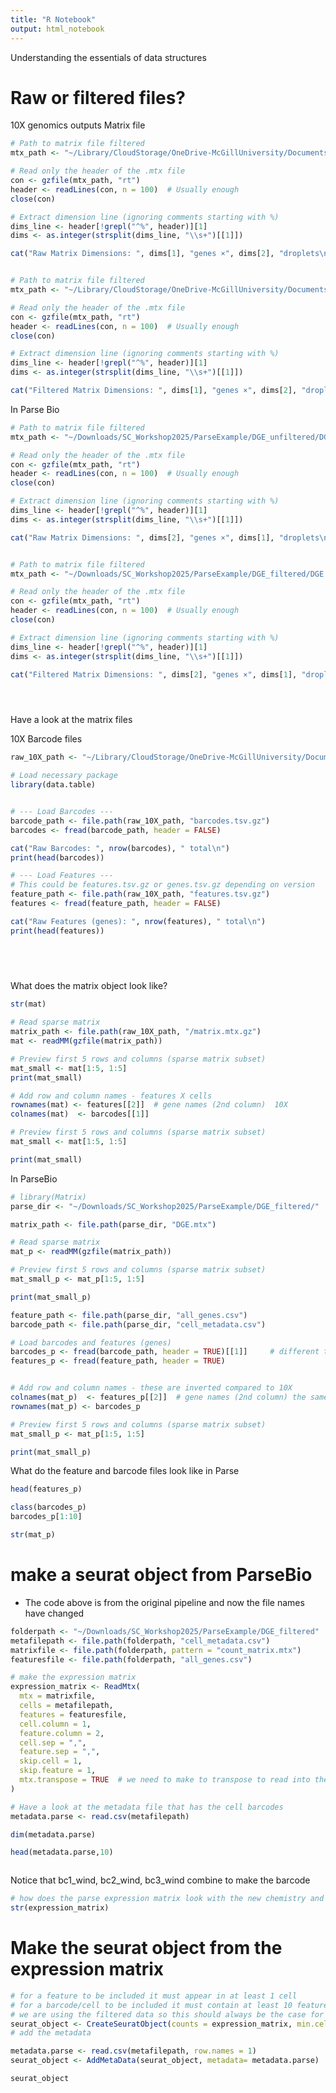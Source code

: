 ```yaml
---
title: "R Notebook"
output: html_notebook
---
```


Understanding the essentials of data structures

# Raw or filtered files?

10X genomics outputs 
Matrix file

```r

# Path to matrix file filtered
mtx_path <- "~/Library/CloudStorage/OneDrive-McGillUniversity/Documents/Data/scRNAseq/AST23_BrainComm/CellRangerOuts/AST23/raw_feature_bc_matrix/matrix.mtx.gz"

# Read only the header of the .mtx file
con <- gzfile(mtx_path, "rt")
header <- readLines(con, n = 100)  # Usually enough
close(con)

# Extract dimension line (ignoring comments starting with %)
dims_line <- header[!grepl("^%", header)][1]
dims <- as.integer(strsplit(dims_line, "\\s+")[[1]])

cat("Raw Matrix Dimensions: ", dims[1], "genes ×", dims[2], "droplets\n")


# Path to matrix file filtered
mtx_path <- "~/Library/CloudStorage/OneDrive-McGillUniversity/Documents/Data/scRNAseq/AST23_BrainComm/CellRangerOuts/AST23/filtered_feature_bc_matrix/matrix.mtx.gz"

# Read only the header of the .mtx file
con <- gzfile(mtx_path, "rt")
header <- readLines(con, n = 100)  # Usually enough
close(con)

# Extract dimension line (ignoring comments starting with %)
dims_line <- header[!grepl("^%", header)][1]
dims <- as.integer(strsplit(dims_line, "\\s+")[[1]])

cat("Filtered Matrix Dimensions: ", dims[1], "genes ×", dims[2], "droplets\n")

```


In Parse Bio
```r

# Path to matrix file filtered
mtx_path <- "~/Downloads/SC_Workshop2025/ParseExample/DGE_unfiltered/DGE.mtx"

# Read only the header of the .mtx file
con <- gzfile(mtx_path, "rt")
header <- readLines(con, n = 100)  # Usually enough
close(con)

# Extract dimension line (ignoring comments starting with %)
dims_line <- header[!grepl("^%", header)][1]
dims <- as.integer(strsplit(dims_line, "\\s+")[[1]])

cat("Raw Matrix Dimensions: ", dims[2], "genes ×", dims[1], "droplets\n")


# Path to matrix file filtered
mtx_path <- "~/Downloads/SC_Workshop2025/ParseExample/DGE_filtered/DGE.mtx"

# Read only the header of the .mtx file
con <- gzfile(mtx_path, "rt")
header <- readLines(con, n = 100)  # Usually enough
close(con)

# Extract dimension line (ignoring comments starting with %)
dims_line <- header[!grepl("^%", header)][1]
dims <- as.integer(strsplit(dims_line, "\\s+")[[1]])

cat("Filtered Matrix Dimensions: ", dims[2], "genes ×", dims[1], "droplets\n")





```



Have a look at the matrix files



10X
Barcode files 

```r
raw_10X_path <- "~/Library/CloudStorage/OneDrive-McGillUniversity/Documents/Data/scRNAseq/AST23_BrainComm/CellRangerOuts/AST23/raw_feature_bc_matrix/"

# Load necessary package
library(data.table)


# --- Load Barcodes ---
barcode_path <- file.path(raw_10X_path, "barcodes.tsv.gz")
barcodes <- fread(barcode_path, header = FALSE)

cat("Raw Barcodes: ", nrow(barcodes), " total\n")
print(head(barcodes))

# --- Load Features ---
# This could be features.tsv.gz or genes.tsv.gz depending on version
feature_path <- file.path(raw_10X_path, "features.tsv.gz")
features <- fread(feature_path, header = FALSE)

cat("Raw Features (genes): ", nrow(features), " total\n")
print(head(features))


  
  
```

What does the matrix object look like?

```r
str(mat)
```





```r

# Read sparse matrix
matrix_path <- file.path(raw_10X_path, "/matrix.mtx.gz")
mat <- readMM(gzfile(matrix_path))

# Preview first 5 rows and columns (sparse matrix subset)
mat_small <- mat[1:5, 1:5]
print(mat_small)

# Add row and column names - features X cells 
rownames(mat) <- features[[2]]  # gene names (2nd column)  10X
colnames(mat)  <- barcodes[[1]] 

# Preview first 5 rows and columns (sparse matrix subset)
mat_small <- mat[1:5, 1:5]

print(mat_small)

```

In ParseBio

```r
# library(Matrix)
parse_dir <- "~/Downloads/SC_Workshop2025/ParseExample/DGE_filtered/"

matrix_path <- file.path(parse_dir, "DGE.mtx")

# Read sparse matrix
mat_p <- readMM(gzfile(matrix_path))

# Preview first 5 rows and columns (sparse matrix subset)
mat_small_p <- mat_p[1:5, 1:5]

print(mat_small_p)

feature_path <- file.path(parse_dir, "all_genes.csv")
barcode_path <- file.path(parse_dir, "cell_metadata.csv")

# Load barcodes and features (genes)
barcodes_p <- fread(barcode_path, header = TRUE)[[1]]     # different then 10X
features_p <- fread(feature_path, header = TRUE)


# Add row and column names - these are inverted compared to 10X
colnames(mat_p)  <- features_p[[2]]  # gene names (2nd column) the same as 10X
rownames(mat_p) <- barcodes_p 

# Preview first 5 rows and columns (sparse matrix subset)
mat_small_p <- mat_p[1:5, 1:5]

print(mat_small_p)

```

What do the feature and barcode files look like in Parse

```r
head(features_p)

```


```r
class(barcodes_p)
barcodes_p[1:10] 
```


```r
str(mat_p)
```

# make a seurat object from ParseBio
- The code above is from the original pipeline and now the file names have changed

```r

folderpath <- "~/Downloads/SC_Workshop2025/ParseExample/DGE_filtered"
metafilepath <- file.path(folderpath, "cell_metadata.csv")
matrixfile <- file.path(folderpath, pattern = "count_matrix.mtx")
featuresfile <- file.path(folderpath, "all_genes.csv")

# make the expression matrix
expression_matrix <- ReadMtx(
  mtx = matrixfile, 
  cells = metafilepath, 
  features = featuresfile, 
  cell.column = 1, 
  feature.column = 2, 
  cell.sep = ",", 
  feature.sep = ",", 
  skip.cell = 1, 
  skip.feature = 1, 
  mtx.transpose = TRUE  # we need to make to transpose to read into the Seurat object
)

# Have a look at the metadata file that has the cell barcodes
metadata.parse <- read.csv(metafilepath) 

dim(metadata.parse)

head(metadata.parse,10)



```
Notice that bc1_wind, bc2_wind, bc3_wind combine to make the barcode

```r
# how does the parse expression matrix look with the new chemistry and pipeline
str(expression_matrix)
```


# Make the seurat object from the expression matrix

```r

# for a feature to be included it must appear in at least 1 cell
# for a barcode/cell to be included it must contain at least 10 features 
# we are using the filtered data so this should always be the case for the barcodes
seurat_object <- CreateSeuratObject(counts = expression_matrix, min.cells = 1, min.features = 10)
# add the metadata

metadata.parse <- read.csv(metafilepath, row.names = 1)
seurat_object <- AddMetaData(seurat_object, metadata= metadata.parse)

seurat_object  
  


```





